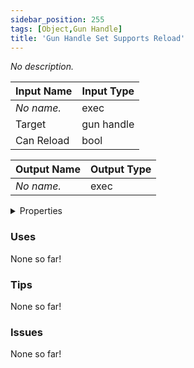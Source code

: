 ```yaml
---
sidebar_position: 255
tags: [Object,Gun Handle]
title: 'Gun Handle Set Supports Reload'
---
```


*No description.*




<EsbSvg />

| Input Name | Input Type |
|-----------|-----------|
| *No name.* | exec |
| Target | gun handle |
| Can Reload | bool |

| Output Name | Output Type |
|-----------|-----------|
| *No name.* | exec |


<details>
  <summary>Properties</summary>
  <div>
    <div>
    <table>
      <thead>
        <tr>
          <th>Is beta required?</th>
          <th>❌</th>
        </tr>
        <tr>
          <th>Is this chip a trolling risk?</th>
          <th>❌</th>
        </tr>
        <tr>
          <th>Is this chip a role assignment risk?</th>
          <th>❌</th>
        </tr>
        <tr>
          <th>Chip UUID</th>
          <th>27566004-ad66-4498-91d9-5e29b1f35d2e</th>
        </tr>
      </thead>
    </table>
    </div>
  </div>
</details>

### Uses

None so far!

### Tips

None so far!

### Issues

None so far!
